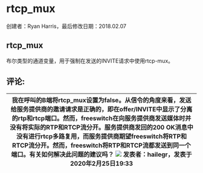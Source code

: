 # rtcp_mux

创建者：Ryan Harris，最后修改日期：2018.02.07

## rtcp_mux

布尔类型的通道变量，用于强制在发送的INVITE请求中使用rtcp-mux。

## 评论:

| 我在呼叫的B端将rtcp_mux设置为false。从信令的角度来看，发送给服务提供商的邀请请求是正确的，即在offer/INVITE中显示了分离的rtp和rtcp端口。然而，freeswitch在向服务提供商发送媒体时并没有将实际的RTP和RTCP流分开。服务提供商发回的200 OK消息中没有进行rtcp多路复用，而服务提供商期望freeswitch将RTP和RTCP流分开。然而，freeswitch将RTP和RTCP流都发送到同一个端口。有关如何解决此问题的建议吗？ ![](/images/icons/contenttypes/comment_16.png) 发表者：hailegr，发表于2020年2月25日19:33 |
| ---------------------------------------------------------------------------------------------------------------------------------------------------------------------------------------------------------------------------------------------------------------------------------------------------------------------------------------------------------------------------------------------------------------------------------------------------------------------------------------------------------------------------------------------------------------------------------------------------------------------------------------------------------------------------------------------------------------------------------------------------------------------- |